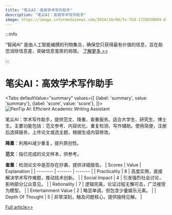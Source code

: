 ```yaml
---
title: "笔尖AI：高效学术写作助手"
description: "笔尖AI：高效学术写作助手"
image: https://image.informedainews.com/2024/10/04/To-TGd-1728038004-0.jpg
---
```



:::info

“智闻AI“ 是由人工智能编撰的刊物集合，确保您只获得最有价值的信息，旨在助您消除信息差，突破信息茧房的局限。  [了解更多 >>](/)

:::

# 笔尖AI：高效学术写作助手


<Tabs
	defaultValue="summary"
	values={[
	{label: 'summary', value: 'summary'},
	{label: 'score', value: 'score'},
]}>
<TabItem value="summary">
<img
  src="https://image.informedainews.com/2024/10/04/To-TGd-1728038004-0.jpg"
  alt="PenTip AI: Efficient Academic Writing Assistant"
/>



笔尖AI：学术写作助手，提供范文、降重、查重服务。适合大学生、研究生、博士生。主要功能包括：范文参考、内容优化、重复检测、写作辅助。使用简便，注册后选择服务，上传论文或选主题，根据生成内容修改。

**降重**：利用AI减少重复，提升原创性。

**范文**：指已完成的论文样本，供参考。

**查重**：检测论文中是否存在抄袭，提供详细报告。
</TabItem>
<TabItem value="score">
	| Scores     | Value   | Explanation |
	| -------- | ------- | ------- |
	| Practicality  | 8    | 高度实用，直接解决学术写作难题，推动技术创新。    |
	| Social Impact | 4     | 引发强烈社会讨论，影响部分公众意见。    |
	| Rationality    | 7    | 逻辑完美，论证过程无懈可击，广泛接受为模型。    |
	| Entertainment Value    | 2    | 略显单调，但包含少量娱乐元素。    |
	| Depth Of Thought    | 5    | 非常深刻，触及问题核心，提供独特见解。    |
</TabItem>
</Tabs>

[Full article>>](https://github.com/ruanyf/weekly/issues/5187)
